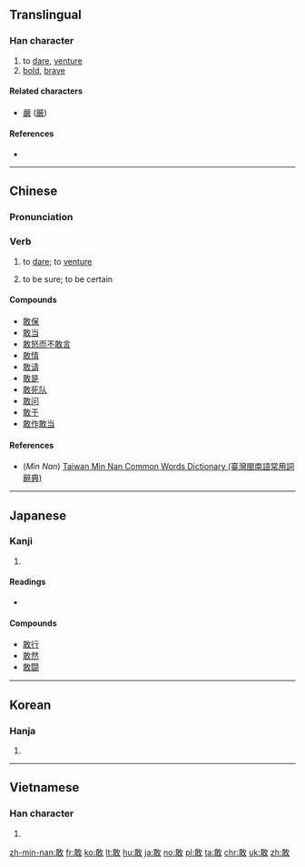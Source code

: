 ==Translingual==

===Han character===
{{Han char|rn=66|rad=攴|as=07|asj=08|sn=11|snj=12|four=18140|canj=MJOK,NJOK|ids=⿰⿱丅耳攵}}

# to [[dare]], [[venture]]
# [[bold]], [[brave]]

====Related characters====
* [[嚴]] ([[厳]])

====References====
* {{Han ref|kx=0472.260|dkj=13260|dj=0825.130|hdz=21463.090|uh=6562|ud=25954|bh=B4B1|bd=46257}}

----

==Chinese==
{{zh-forms}}

===Pronunciation===
{{zh-pron
|m=gǎn
|c=gam2
|h=pfs=kám
|mn=káⁿ/kám
|mn_note=káⁿ - vernacular, kám - literary
|mc=y
|oc=y
|ma=zh-gǎn.ogg
|cat=v,a
}}

===Verb===
{{zh-verb|ts}}

# to [[dare]]; to [[venture]]
#: {{zh-usex|我們 必須 敢 想，敢 說，敢 幹.|We must dare to think, speak up and act.}}   
#: {{zh-usex|他 不 敢 正 眼看 她。|He didn't dare to look at her in the face.}} 
#: {{zh-usex|在 那 個 風雨 交加 的 夜晚，很 少 有人 敢 出去。|Very few people ventured to go out on that stormy night.}}  
#: {{zh-usex|你 敢 坐 飛機 飛行 嗎？|Will you venture a flight in an air plane?}} 
# to be sure; to be certain
#: {{zh-usex|敢 肯定|to be sure, to be certain}}
#: {{zh-usex|敢 說|to be sure, to be certain}}
#: {{zh-usex|我 敢 說，你 解決 不 了 這 個 難題.|I bet you can't do this puzzle.}}
 
====Compounds====
* [[敢保]]
* [[敢当]]
* [[敢怒而不敢言]]
* [[敢情]]
* [[敢请]]
* [[敢是]]
* [[敢死队]]
* [[敢问]]
* [[敢于]]
* [[敢作敢当]]

====References====
*(''Min Nan'') [http://twblg.dict.edu.tw/holodict_new/result_detail.jsp?n_no=8440&curpage=1&sample=%E6%95%A2&radiobutton=1&querytarget=1&limit=20&pagenum=1&rowcount=14 Taiwan Min Nan Common Words Dictionary (臺灣閩南語常用詞辭典)]

----

==Japanese==

===Kanji===
{{ja-kanji|rs=攵12|grade=7}}

# {{defn|lang=ja|sort=攴08}}

====Readings====
* {{ja-readings|on=[[かん]] (kan)|kun=[[あえて]] (aete)}}

====Compounds====
* [[敢行]]
* [[敢然]]
* [[敢闘]]

----

==Korean==

===Hanja===
{{ko-hanja|hangeul=감|eumhun=감히|rv=gam|mr=kam|y=kam}}

# {{defn|lang=ko|sort=攴07}}

----

==Vietnamese==

===Han character===
{{vi-hantu|[[cám]], [[cảm]], [[dám]]|rs=攴07}}

# {{defn|lang=vi|sort=攴07}}

[[zh-min-nan:敢]]
[[fr:敢]]
[[ko:敢]]
[[lt:敢]]
[[hu:敢]]
[[ja:敢]]
[[no:敢]]
[[pl:敢]]
[[ta:敢]]
[[chr:敢]]
[[uk:敢]]
[[zh:敢]]